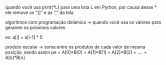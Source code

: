 






quando você usa print(\*L) para uma lista L em Python, por causa desse
\* ele remove os "\[\]" e as "," da tela

algoritmos com programação dinâmica → quando você usa os valores para
gerarem os próximos valores

ex: a\[i\] = a\[i-1\] \* 5

produto escalar → soma entre os produtos de cada valor de mesma posição,
sendo assim pe = A\[0\]\*B\[0\] + A\[1\]\*B\[1\] + A\[2\]\*B\[2\]
+ .... + A\[n\]\*B\[n\]


